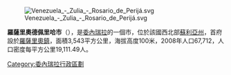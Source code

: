 [[Image:Venezuela_-_Zulia_-_Rosario_de_Perijá.svg|right]]

'''羅薩里奧德佩里哈市'''（{{lang-es|Municipio Rosario de Perijá}}），是[[委內瑞拉|委內瑞拉]]的一個市，位於該國西北部[[蘇利亞州|蘇利亞州]]，首府設於[[羅薩里奧鎮|羅薩里奧鎮]]，面積3,543平方公里，海拔高度100米，2008年人口67,712，人口密度每平方公里19,111.49人。

{{coord|10.3934|N|72.4258|W|source:wikidata|display=title}}

{{Venezuela-geo-stub}}
[[Category:委內瑞拉行政區劃|Category:委內瑞拉行政區劃]]